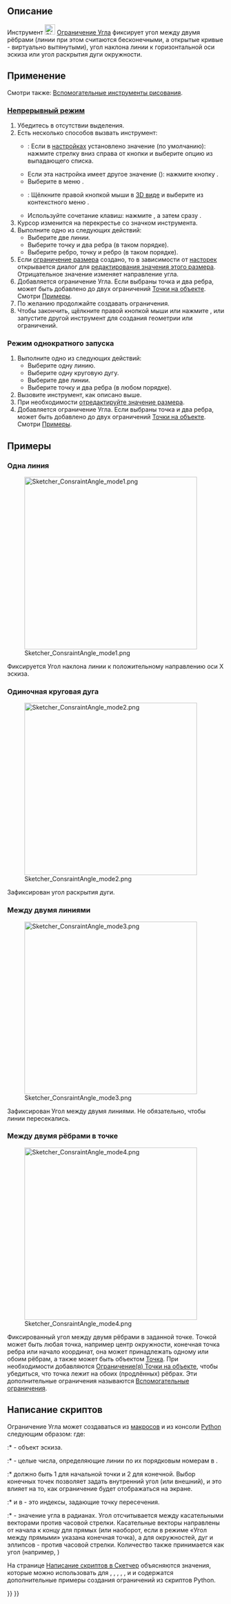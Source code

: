 <languages/>

{{Docnav/ru
|[[Sketcher_ConstrainDiameter/ru|Ограничение Диаметра]]
|[[Sketcher_ConstrainLock/ru|Ограничение положения]]
|[[Sketcher_Workbench/ru|Скетчер]]
|IconL=Sketcher_ConstrainDiameter.svg
|IconR=Sketcher_ConstrainLock.svg
|IconC=Workbench_Sketcher.svg
}}

{{GuiCommand/ru
|Name=Sketcher ConstrainAngle
|Name/ru=Скетчер Ограничение Угла
|MenuLocation=Эскиз → Ограничения эскиза → Ограничение Угла
|Workbenches=[[Sketcher_Workbench/ru|Скетчер]]
|Shortcut={{KEY|K}} {{KEY|A}}
|SeeAlso=[[Sketcher_ConstrainPerpendicular/ru|Скетчер Ограничение перпендикулярности]]
}}

<span id="Description"></span>
== Описание ==

Инструмент [[Image:Sketcher_ConstrainAngle.svg|24px]] [[Sketcher_ConstrainAngle/ru|Ограничение Угла]] фиксирует угол между двумя рёбрами (линии при этом считаются бесконечными, а открытые кривые - виртуально вытянутыми), угол наклона линии к горизонтальной оси эскиза или угол раскрытия дуги окружности.

<span id="Usage"></span>
== Применение ==

Смотри также: [[Sketcher_Workbench/ru#Drawing_aids|Вспомогательные инструменты рисования]].

<span id="Continue_mode"></span>
=== [[Sketcher_Workbench/ru#Continue_modes|Непрерывный режим]] ===

# Убедитесь в отсутствии выделения.
# Есть несколько способов вызвать инструмент:
#* {{Version/ru|1.0}}: Если в [[Sketcher_Preferences/ru#General|настройках]] {{MenuCommand|Ограничения размеров}} установлено значение {{Value|Один инструмент}} (по умолчанию): нажмите стрелку вниз справа от кнопки {{Button|[[Image:Sketcher_Dimension.svg||x16px]][[Image:Toolbar_flyout_arrow.svg|x16px]]}} и выберите опцию {{MenuCommand|[[Image:Sketcher_ConstrainAngle.svg|16px]] Ограничение угла}} из выпадающего списка.
#* Если эта настройка имеет другое значение ({{VersionMinus/ru|0.21}}): нажмите кнопку {{Button|[[Image:Sketcher_ConstrainAngle.svg|16px]] [[Sketcher_ConstrainAngle/ru|Ограничение угла]]}}.
#* Выберите в меню {{MenuCommand|Эскиз → Ограничения эскиза → [[Image:Sketcher_ConstrainAngle.svg|16px]]Ограничение угла}}.
#* {{Version/ru|1.0}}: Щёлкните правой кнопкой мыши в [[3D_view/ru|3D виде]] и выберите из контекстного меню {{MenuCommand|Размер → [[Image:Sketcher_ConstrainAngle.svg|16px]]Ограничение угла}}.
#* Используйте сочетание клавиш: нажмите {{KEY|K}}, а затем сразу {{KEY|A}}.
# Курсор изменится на перекрестье со значком инструмента.
# Выполните одно из следующих действий:
#* Выберите две линии.
#* Выберите точку и два ребра (в таком порядке).
#* Выберите ребро, точку и ребро (в таком порядке).
# Если [[Sketcher_ToggleDrivingConstraint/ru|ограничение размера]] создано, то в зависимости от [[Sketcher_Preferences/ru#Display|насторек]] открывается диалог для [[Sketcher_Workbench/ru#Edit_constraints|редактирования значения этого размера]]. Отрицательное значение изменяет направление угла.
# Добавляется ограничение Угла. Если выбраны точка и два ребра, может быть добавлено до двух ограничений [[Sketcher_ConstrainPointOnObject/ru|Точки на объекте]]. Смотри [[#Between_two_edges_at_point|Примеры]].
# По желанию продолжайте создавать ограничения.
# Чтобы закончить, щёлкните правой кнопкой мыши или нажмите {{KEY|Esc}}, или запустите другой инструмент для создания геометрии или ограничений.

<span id="Run-once_mode"></span>
=== Режим однократного запуска ===

# Выполните одно из следующих действий:
#* Выберите одну линию.
#* Выберите одну круговую дугу.
#* Выберите две линии.
#* Выберите точку и два ребра (в любом порядке).
# Вызовите инструмент, как описано выше.
# При необходимости [[Sketcher_Workbench/ru#Edit_constraints|отредактируйте значение размера]].
# Добавляется ограничение Угла. Если выбраны точка и два ребра, может быть добавлено до двух ограничений [[Sketcher_ConstrainPointOnObject/ru|Точки на объекте]]. Смотри [[#Between_two_edges_at_point|Примеры]].

<span id="Examples"></span>
== Примеры ==

<span id="Single_line"></span>
=== Одна линия ===

[[Image:Sketcher_ConsraintAngle_mode1.png|400px]]

Фиксируется Угол наклона линии к положительному направлению оси X эскиза.

<span id="Single_circular_arc"></span>
=== Одиночная круговая дуга ===

[[Image:Sketcher_ConsraintAngle_mode2.png|400px]]

Зафиксирован угол раскрытия дуги.

<span id="Between_two_lines"></span>
=== Между двумя линиями ===

[[Image:Sketcher_ConsraintAngle_mode3.png|400px]]

Зафиксирован Угол между двумя линиями. Не обязательно, чтобы линии пересекались. 

<span id="Between_two_edges_at_point"></span>
=== Между двумя рёбрами в точке ===

[[Image:Sketcher_ConsraintAngle_mode4.png|400px]]

Фиксированный угол между двумя рёбрами в заданной точке. Точкой может быть любая точка, например центр окружности, конечная точка ребра или начало координат, она может принадлежать одному или обоим рёбрам, а также может быть объектом [[Sketcher_CreatePoint/ru|Точка]]. При необходимости добавляются [[Sketcher_ConstrainPointOnObject/ru|Ограничение(я) Точки на объекте]], чтобы убедиться, что точка лежит на обоих (продлённых) рёбрах. Эти дополнительные ограничения называются [[Sketcher_helper_constraint/ru|Вспомогательные ограничения]].

<span id="Scripting"></span>
== Написание скриптов ==

Ограничение Угла может создаваться из [[Macros/ru|макросов]] и из консоли [[Python/ru|Python]] следующим образом:
{{Code|code=
# line slope angle
Sketch.addConstraint(Sketcher.Constraint('Angle',iline,angle))

# angular span of arc
Sketch.addConstraint(Sketcher.Constraint('Angle',iarc,angle))

# angle between lines
Sketch.addConstraint(Sketcher.Constraint('Angle',iline1,pointpos1,iline2,pointpos2,angle))

# angle-via-point (no helper constraints are added automatically when from python)
Sketch.addConstraint(Sketcher.Constraint('AngleViaPoint',icurve1,icurve2,geoidpoint,pointpos,angle))
}}
где:
:* {{incode|Sketch}} - объект эскиза.
:* {{incode|iline, iline1, iline2}} - целые числа, определяющие линии по их порядковым номерам в {{incode|Sketch}}.
:* {{incode|pointpos1, pointpos2}} должно быть 1 для начальной точки и 2 для конечной. Выбор конечных точек позволяет задать внутренний угол (или внешний), и это влияет на то, как ограничение будет отображаться на экране.
:* {{incode|geoidpoint}} и {{incode|pointpos}} в {{incode|AngleViaPoint}} - это индексы, задающие точку пересечения.
:* {{incode|angle}} - значение угла в радианах. Угол отсчитывается между касательными векторами против часовой стрелки. Касательные векторы направлены от начала к концу для прямых (или наоборот, если в режиме «Угол между прямыми» указана конечная точка), а для окружностей, дуг и эллипсов - против часовой стрелки. Количество также принимается как угол (например, {{incode|App.Units.Quantity('45 deg')}})

На странице [[Sketcher_scripting/ru|Написание скриптов в Скетчер]]  объясняются значения, которые можно использовать для {{incode|iline}}, {{incode|iline1}}, {{incode|iline2}}, {{incode|pointpos1}}, {{incode|pointpos2}}, {{incode|geoidpoint}} и {{incode|pointpos}} и содержатся дополнительные примеры создания ограничений из скриптов Python.


{{Docnav/ru
|[[Sketcher_ConstrainDiameter/ru|Ограничение Диаметра]]
|[[Sketcher_ConstrainLock/ru|Ограничение положения]]
|[[Sketcher_Workbench/ru|Скетчер]]
|IconL=Sketcher_ConstrainDiameter.svg
|IconR=Sketcher_ConstrainLock.svg
|IconC=Workbench_Sketcher.svg
}}

{{Sketcher_Tools_navi{{#translation:}}}}
{{Userdocnavi{{#translation:}}}}